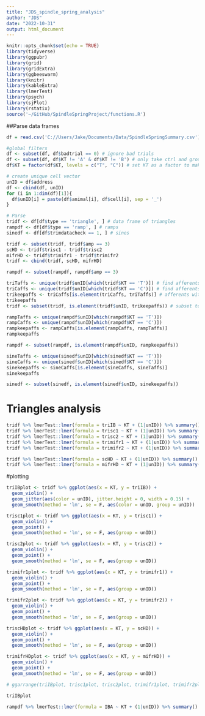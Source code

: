 ```yaml
---
title: "JDS_spindle_spring_analysis"
author: "JDS"
date: "2022-10-31"
output: html_document
---
```


```r
knitr::opts_chunk$set(echo = TRUE)
library(tidyverse)
library(ggpubr)
library(grid)
library(gridExtra)
library(ggbeeswarm)
library(knitr)
library(kableExtra)
library(lmerTest)
library(psych)
library(sjPlot)
library(rstatix)
source('~/GitHub/SpindleSpringProject/functions.R')
```

##Parse data frames
```r
df = read.csv('C://Users/Jake/Documents/Data/SpindleSpringSummary.csv')

#global filters
df <- subset(df, df$badtrial == 0) # ignore bad trials
df <- subset(df, df$KT != 'A' & df$KT != 'B') # only take ctrl and group C for SEE
df$KT = factor(df$KT, levels = c("T", "C")) # set KT as a factor to make analysis easier later on

# create unique cell vector
unID = df$address
df <- cbind(df, unID)
for (i in 1:dim(df)[1]){
  df$unID[i] = paste(df$animal[i], df$cell[i], sep = '_')
}

# Parse
tridf <- df[df$type == 'triangle', ] # data frame of triangles
rampdf <- df[df$type == 'ramp', ] # ramps
sinedf <- df[df$trimdatacheck == 1, ] # sines

tridf <- subset(tridf, tridf$amp == 3)
scHD <- tridf$trisc1 - tridf$trisc2
mifrHD <- tridf$trimifr1 - tridf$trimifr2
tridf <- cbind(tridf, scHD, mifrHD)

rampdf <- subset(rampdf, rampdf$amp == 3)
```

```r
triTaffs <- unique(tridf$unID[which(tridf$KT == 'T')]) # find afferents with control data
triCaffs <- unique(tridf$unID[which(tridf$KT == 'C')]) # find afferents with SEE data
trikeepaffs <- triCaffs[is.element(triCaffs, triTaffs)] # afferents with both
trikeepaffs
tridf <- subset(tridf, is.element(tridf$unID, trikeepaffs)) # subset to afferents with Ctrl and SEE data

rampTaffs <- unique(rampdf$unID[which(rampdf$KT == 'T')])
rampCaffs <- unique(rampdf$unID[which(rampdf$KT == 'C')])
rampkeepaffs <- rampCaffs[is.element(rampCaffs, rampTaffs)]
rampkeepaffs

rampdf <- subset(rampdf, is.element(rampdf$unID, rampkeepaffs))

sineTaffs <- unique(sinedf$unID[which(sinedf$KT == 'T')])
sineCaffs <- unique(sinedf$unID[which(sinedf$KT == 'C')])
sinekeepaffs <- sineCaffs[is.element(sineCaffs, sineTaffs)]
sinekeepaffs

sinedf <- subset(sinedf, is.element(sinedf$unID, sinekeepaffs))
```


# Triangles analysis
```r
tridf %>% lmerTest::lmer(formula = triIB ~ KT + (1|unID)) %>% summary()
tridf %>% lmerTest::lmer(formula = trisc1 ~ KT + (1|unID)) %>% summary()
tridf %>% lmerTest::lmer(formula = trisc2 ~ KT + (1|unID)) %>% summary()
tridf %>% lmerTest::lmer(formula = trimifr1 ~ KT + (1|unID)) %>% summary()
tridf %>% lmerTest::lmer(formula = trimifr2 ~ KT + (1|unID)) %>% summary()

tridf %>% lmerTest::lmer(formula = scHD ~ KT + (1|unID)) %>% summary()
tridf %>% lmerTest::lmer(formula = mifrHD ~ KT + (1|unID)) %>% summary()
```
#plotting
```r
triIBplot <- tridf %>% ggplot(aes(x = KT, y = triIB)) +
  geom_violin() +
  geom_jitter(aes(color = unID), jitter.height = 0, width = 0.15) +
  geom_smooth(method = 'lm', se = F, aes(color = unID, group = unID))

trisc1plot <- tridf %>% ggplot(aes(x = KT, y = trisc1)) +
  geom_violin() +
  geom_point() +
  geom_smooth(method = 'lm', se = F, aes(group = unID))

trisc2plot <- tridf %>% ggplot(aes(x = KT, y = trisc2)) +
  geom_violin() +
  geom_point() +
  geom_smooth(method = 'lm', se = F, aes(group = unID))

trimifr1plot <- tridf %>% ggplot(aes(x = KT, y = trimifr1)) +
  geom_violin() +
  geom_point() +
  geom_smooth(method = 'lm', se = F, aes(group = unID))

trimifr2plot <- tridf %>% ggplot(aes(x = KT, y = trimifr2)) +
  geom_violin() +
  geom_point() +
  geom_smooth(method = 'lm', se = F, aes(group = unID))

triscHDplot <- tridf %>% ggplot(aes(x = KT, y = scHD)) +
  geom_violin() +
  geom_point() +
  geom_smooth(method = 'lm', se = F, aes(group = unID))

trimifrHDplot <- tridf %>% ggplot(aes(x = KT, y = mifrHD)) +
  geom_violin() +
  geom_point() +
  geom_smooth(method = 'lm', se = F, aes(group = unID))

# ggarrange(triIBplot, trisc1plot, trisc2plot, trimifr1plot, trimifr2plot, triscHDplot, trimifrHDplot, nrow = 2, ncol = 4, common.legend = T)

triIBplot
```

```r
rampdf %>% lmerTest::lmer(formula = IBA ~ KT + (1|unID)) %>% summary()
```